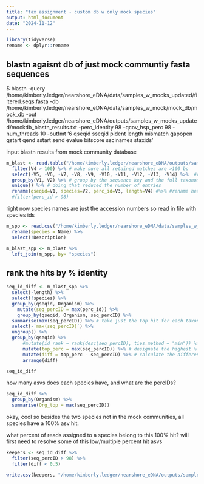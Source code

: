 ```yaml
---
title: "tax assignment - custom db w only mock species"
output: html_document
date: "2024-11-12"
---
```


```r
library(tidyverse)
rename <- dplyr::rename
```

## blastn agaisnt db of just mock communtiy fasta sequences 
$ blastn -query /home/kimberly.ledger/nearshore_eDNA/data/samples_w_mocks_updated/filtered.seqs.fasta -db /home/kimberly.ledger/nearshore_eDNA/data/samples_w_mock/mock_db/mock_db -out /home/kimberly.ledger/nearshore_eDNA/outputs/samples_w_mocks_updated/mockdb_blastn_results.txt -perc_identity 98 -qcov_hsp_perc 98 -num_threads 10 -outfmt '6 qseqid sseqid pident length mismatch gapopen qstart qend sstart send evalue bitscore sscinames staxids'

input blastn results from mock community database
```r
m_blast <- read.table("/home/kimberly.ledger/nearshore_eDNA/outputs/samples_w_mocks_updated/mockdb_blastn_results.txt")  %>%
  filter(V4 > 100) %>% # make sure all retained matches are >100 bp
  select(-V5, -V6, -V7, -V8, -V9, -V10, -V11, -V12, -V13, -V14) %>%  #remove unnecessary columns
  group_by(V1, V2) %>% # group by the sequence key and the full taxonomy to reduce duplicate entries
  unique() %>% # doing that reduced the number of entries
  rename(qseqid=V1, species=V2, perc_id=V3, length=V4) #%>% #rename headers
  #filter(perc_id > 98)
```

right now species names are just the accession numbers so read in file with species ids 
```r
m_spp <- read.csv("/home/kimberly.ledger/nearshore_eDNA/data/samples_w_mock/12s_mifish_gblocks.csv") %>%
  rename(species = Name) %>%
  select(!Description)
```

```r
m_blast_spp <- m_blast %>%
  left_join(m_spp, by= "species")
```

## rank the hits by % identity
```r
seq_id_diff <- m_blast_spp %>%
  select(-length) %>%
  select(!species) %>%
  group_by(qseqid, Organism) %>%
    mutate(seq_percID = max(perc_id)) %>%
    group_by(qseqid, Organism, seq_percID) %>%
  summarise(max(seq_percID)) %>% # take just the top hit for each taxon (for each sequence)
  select(-`max(seq_percID)`) %>%
  ungroup() %>%
  group_by(qseqid) %>%
      #mutate(id_rank = rank(desc(seq_percID), ties.method = "min")) %>% # rank the taxonomic hits per sequence by % id
      mutate(top_perc = max(seq_percID)) %>% # designate the highest % id for the best taxonomic hit in each sequence (in some, but not all cases, this is 100%)   %>%
      mutate(diff = top_perc - seq_percID) %>% # calculate the difference between the % identity of the top hit and each subsequent taxonomic hit
      arrange(diff)

seq_id_diff
```

how many asvs does each species have, and what are the percIDs? 
```r
seq_id_diff %>%
  group_by(Organism) %>%
  summarise(Org_top = max(seq_percID))
```

okay, cool so besides the two species not in the mock communities, all species have a 100% asv hit. 

what percent of reads assigned to a species belong to this 100% hit? 
will first need to resolve some of this low/multiple percent hit asvs
```r
keepers <- seq_id_diff %>%
  filter(seq_percID > 98) %>%
  filter(diff < 0.5)
```

```r
write.csv(keepers, "/home/kimberly.ledger/nearshore_eDNA/outputs/samples_w_mocks_updated/mockdb_taxonomy.csv")
```




